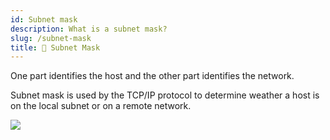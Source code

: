 ```yaml
---
id: Subnet mask
description: What is a subnet mask?
slug: /subnet-mask
title: 🧩 Subnet Mask
---
```



One part identifies the host and the other part identifies the network.

Subnet mask is used by the TCP/IP protocol to determine weather a host is on the local subnet or on a remote network.


![](/img/smask.PNG)